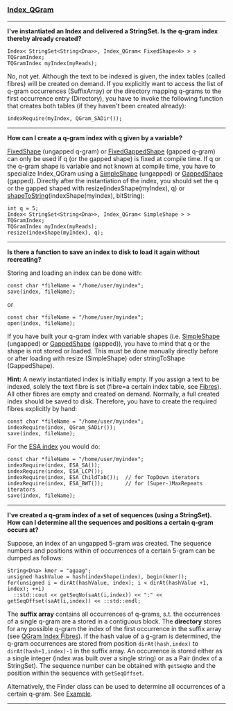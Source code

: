 

=== [http://www.seqan.de/dddoc/html/Spec_Index_QGram.html Index_QGram] ===

----

'''
I've instantiated an Index and delivered a StringSet. Is the q-gram index thereby already created?
'''

<pre>
Index< StringSet<String<Dna>>, Index_QGram< FixedShape<4> > > TQGramIndex;
TQGramIndex myIndex(myReads);
</pre>

No, not yet. Although the  text to be indexed is given, the index tables (called fibres) will be created on demand. If you explicitly want to access the list of q-gram occurrences (SuffixArray) or the directory mapping q-grams to the first occurrence entry (Directory), you have to invoke the following function that creates both tables (if they haven't been created already):
<pre>
indexRequire(myIndex, QGram_SADir());
</pre>

----

'''
How can I create a q-gram index with q given by a variable?
'''

[http://www.seqan.de/dddoc/html/Spec_FixedShape.html FixedShape] (ungapped q-gram) or [http://www.seqan.de/dddoc/html/Spec_FixedGappedShape.html FixedGappedShape] (gapped q-gram) can only be used if q (or the gapped shape) is fixed at compile time. If q or the q-gram shape is variable and not known at compile time, you have to specialize Index_QGram using a [http://www.seqan.de/dddoc/html/Spec_SimpleShape.html SimpleShape] (ungapped) or [http://www.seqan.de/dddoc/html/Spec_GappedShape.html GappedShape] (gapped). Directly after the instantiation of the index, you should set the q or the gapped shaped with resize(indexShape(myIndex), q) or [http://www.seqan.de/dddoc/html/Function_shapeToString.html shapeToString](indexShape(myIndex), bitString):

<pre>
int q = 5;
Index< StringSet<String<Dna>>, Index_QGram< SimpleShape > > TQGramIndex;
TQGramIndex myIndex(myReads);
resize(indexShape(myIndex), q);
</pre>


----

'''Is there a function to save an index to disk to load it again without recreating?'''

Storing and loading an index can be done with:
<pre>
const char *fileName = "/home/user/myindex";
save(index, fileName);
</pre>

or
<pre>
const char *fileName = "/home/user/myindex";
open(index, fileName);
</pre>

If you have built your q-gram index with variable shapes (i.e. [http://www.seqan.de/dddoc/html/Spec_SimpleShape.html SimpleShape] (ungapped) or [http://www.seqan.de/dddoc/html/Spec_GappedShape.html GappedShape] (gapped)), you have to mind that q or the shape is not stored or loaded. This must be done manually directly before or after loading with resize (SimpleShape) oder stringToShape (GappedShape).

'''Hint:'''
A newly instantiated index is initially empty. If you assign a text to be indexed, solely the text fibre is set (fibre=a certain index table, see [http://www.seqan.de/dddoc/html/Tag_QGram%20Index%20Fibres.html Fibres]). All other fibres are empty and created on demand. Normally, a full created index should be saved to disk. Therefore, you have to create the required fibres explicitly by hand:
<pre>
const char *fileName = "/home/user/myindex";
indexRequire(index, QGram_SADir());
save(index, fileName);
</pre>
For the [[Tutorial/Indices/ESA| ESA index]] you would do:
<pre>
const char *fileName = "/home/user/myindex";
indexRequire(index, ESA_SA());
indexRequire(index, ESA_LCP());
indexRequire(index, ESA_ChildTab());  // for TopDown iterators
indexRequire(index, ESA_BWT());       // for (Super-)MaxRepeats iterators
save(index, fileName);
</pre>

----

'''
I've created a q-gram index of a set of sequences (using a StringSet). How can I determine all the sequences and positions a certain q-gram occurs at?
'''

Suppose, an index of an ungapped 5-gram was created. The sequence numbers and positions within of occurrences of a certain 5-gram can be dumped as follows:
<pre>
String<Dna> kmer = "agaag";
unsigned hashValue = hash(indexShape(index), begin(kmer));
for(unsigned i = dirAt(hashValue, index); i < dirAt(hashValue +1, index); ++i)
  ::std::cout << getSeqNo(saAt(i,index)) << ":" << getSeqOffset(saAt(i,index)) << ::std::endl;
</pre>

The '''suffix array''' contains all occurrences of q-grams, s.t. the occurrences of a single q-gram are a stored in a contiguous block. The '''directory''' stores for any possible q-gram the index of the first occurrence in the suffix array (see [http://www.seqan.de/dddoc/html/Tag_QGram%20Index%20Fibres.html QGram Index Fibres]). If the hash value of a g-gram is determined, the q-gram occurrences are stored from position <tt>dirAt(hash,index)</tt> to <tt>dirAt(hash+1,index)-1</tt> in the suffix array. An occurrence is stored either as a single integer (index was built over a single string) or as a Pair (index of a StringSet). The sequence number can be obtained with <tt>getSeqNo</tt> and the position within the sequence with <tt>getSeqOffset</tt>.

Alternatively, the Finder class can be used to determine all occurrences of a certain q-gram. See [http://www.seqan.de/dddoc/html/Demo_Index%20Finder.html Example].

----




{{TracNotice|{{PAGENAME}}}}